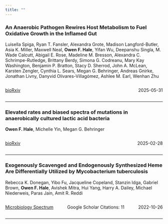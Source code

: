 ```yaml
---
title: ""
---
```

### An Anaerobic Pathogen Rewires Host Metabolism to Fuel Oxidative Growth in the Inflamed Gut
Luisella Spiga, Ryan T. Fansler, Alexandra Grote, Madison Langford-Butler, Asia K. Miller, Maxwell Neal, **Owen F. Hale**, Yifan Wu, Deepanshu Singla, M. Wade Calcutt, Abigail E. Rose, Madeline M. Bresson, Alexandra C. Schrimpe-Rutledge, Brittany Berdy, Simona G. Codreanu, Mary Kay Washington, Benjamin P. Bratton, Stacy D. Sherrod, John A. McLean, Karsten Zengler, Cynthia L. Sears, Megan G. Behringer, Andreas Gnirke, Jonathan Livny, Danyvid Olivares-Villagómez, Ashlee M. Earl, Wenhan Zhu

<div style="display: flex; justify-content: space-between;">
  <p >[bioRxiv](http://dx.doi.org/10.1101/2025.05.31.657111)</p>
  <p ></p>
  <p >2025-05-31</p>
  </div>***
### Elevated rates and biased spectra of mutations in anaerobically cultured lactic acid bacteria
**Owen F. Hale**, Michelle Yin, Megan G. Behringer

<div style="display: flex; justify-content: space-between;">
  <p >[bioRxiv](https://doi.org/10.1101/2025.02.28.639667)</p>
  <p ></p>
  <p >2025-02-28</p>
  </div>***
### Exogenously Scavenged and Endogenously Synthesized Heme Are Differentially Utilized by Mycobacterium tuberculosis
Rebecca K. Donegan, Yibo Fu, Jacqueline Copeland, Stanzin Idga, Gabriel Brown, **Owen F. Hale**, Avishek Mitra, Hui Yang, Harry A. Dailey, Michael Niederweis, Paras Jain, Amit R. Reddi

<div style="display: flex; justify-content: space-between;">
  <p >[Microbiology Spectrum](http://dx.doi.org/10.1128/spectrum.03604-22)</p>
  <p >Google Scholar Citations: 11</p>
  <p >2022-10-26</p>
  </div>***
